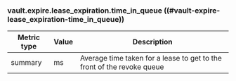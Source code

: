 ### vault.expire.lease_expiration.time_in_queue ((#vault-expire-lease_expiration-time_in_queue))

Metric type | Value | Description
----------- | ----- | -----------
summary     | ms    | Average time taken for a lease to get to the front of the revoke queue